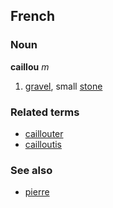 ==French==
===Noun===
'''caillou''' ''m''

# [[gravel]], small [[stone]]

===Related terms===
*[[caillouter]]
*[[cailloutis]]

===See also===
*[[pierre]]